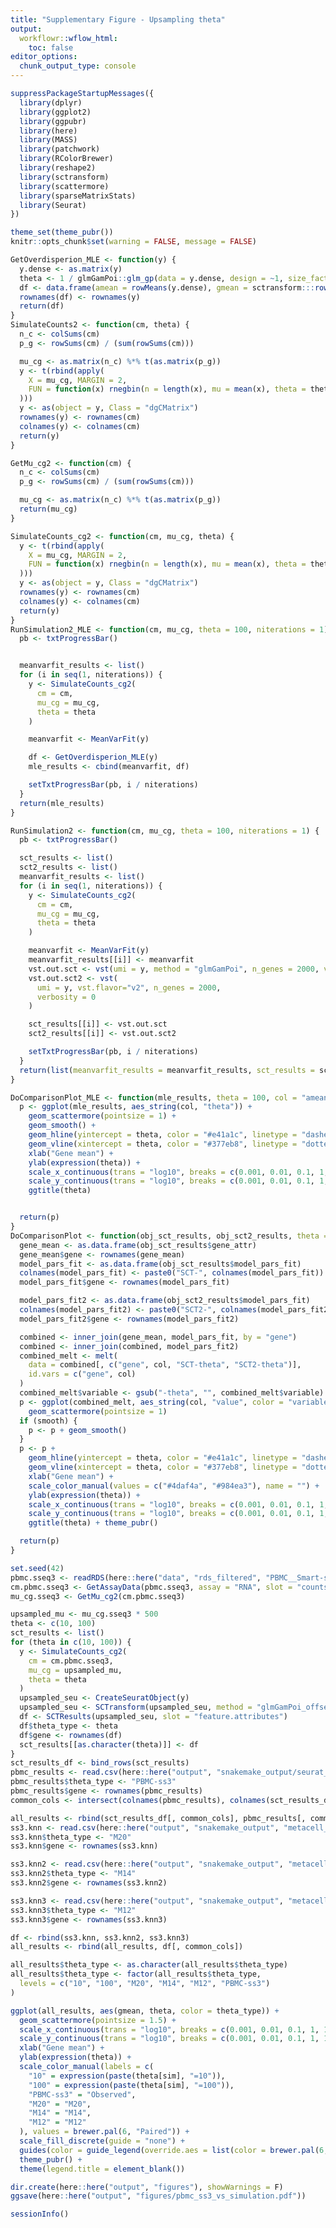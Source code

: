 ```yaml
---
title: "Supplementary Figure - Upsampling theta"
output:
  workflowr::wflow_html:
    toc: false
editor_options:
  chunk_output_type: console
---
```


```r
suppressPackageStartupMessages({
  library(dplyr)
  library(ggplot2)
  library(ggpubr)
  library(here)
  library(MASS)
  library(patchwork)
  library(RColorBrewer)
  library(reshape2)
  library(sctransform)
  library(scattermore)
  library(sparseMatrixStats)
  library(Seurat)
})

theme_set(theme_pubr())
knitr::opts_chunk$set(warning = FALSE, message = FALSE)

GetOverdisperion_MLE <- function(y) {
  y.dense <- as.matrix(y)
  theta <- 1 / glmGamPoi::glm_gp(data = y.dense, design = ~1, size_factors = FALSE)$overdispersions
  df <- data.frame(amean = rowMeans(y.dense), gmean = sctransform:::row_gmean(y.dense), theta = theta)
  rownames(df) <- rownames(y)
  return(df)
}
SimulateCounts2 <- function(cm, theta) {
  n_c <- colSums(cm)
  p_g <- rowSums(cm) / (sum(rowSums(cm)))

  mu_cg <- as.matrix(n_c) %*% t(as.matrix(p_g))
  y <- t(rbind(apply(
    X = mu_cg, MARGIN = 2,
    FUN = function(x) rnegbin(n = length(x), mu = mean(x), theta = theta)
  )))
  y <- as(object = y, Class = "dgCMatrix")
  rownames(y) <- rownames(cm)
  colnames(y) <- colnames(cm)
  return(y)
}

GetMu_cg2 <- function(cm) {
  n_c <- colSums(cm)
  p_g <- rowSums(cm) / (sum(rowSums(cm)))

  mu_cg <- as.matrix(n_c) %*% t(as.matrix(p_g))
  return(mu_cg)
}

SimulateCounts_cg2 <- function(cm, mu_cg, theta) {
  y <- t(rbind(apply(
    X = mu_cg, MARGIN = 2,
    FUN = function(x) rnegbin(n = length(x), mu = mean(x), theta = theta)
  )))
  y <- as(object = y, Class = "dgCMatrix")
  rownames(y) <- rownames(cm)
  colnames(y) <- colnames(cm)
  return(y)
}
RunSimulation2_MLE <- function(cm, mu_cg, theta = 100, niterations = 1) {
  pb <- txtProgressBar()


  meanvarfit_results <- list()
  for (i in seq(1, niterations)) {
    y <- SimulateCounts_cg2(
      cm = cm,
      mu_cg = mu_cg,
      theta = theta
    )

    meanvarfit <- MeanVarFit(y)

    df <- GetOverdisperion_MLE(y)
    mle_results <- cbind(meanvarfit, df)

    setTxtProgressBar(pb, i / niterations)
  }
  return(mle_results)
}

RunSimulation2 <- function(cm, mu_cg, theta = 100, niterations = 1) {
  pb <- txtProgressBar()

  sct_results <- list()
  sct2_results <- list()
  meanvarfit_results <- list()
  for (i in seq(1, niterations)) {
    y <- SimulateCounts_cg2(
      cm = cm,
      mu_cg = mu_cg,
      theta = theta
    )

    meanvarfit <- MeanVarFit(y)
    meanvarfit_results[[i]] <- meanvarfit
    vst.out.sct <- vst(umi = y, method = "glmGamPoi", n_genes = 2000, verbosity = 0)
    vst.out.sct2 <- vst(
      umi = y, vst.flavor="v2", n_genes = 2000, 
      verbosity = 0
    )

    sct_results[[i]] <- vst.out.sct
    sct2_results[[i]] <- vst.out.sct2

    setTxtProgressBar(pb, i / niterations)
  }
  return(list(meanvarfit_results = meanvarfit_results, sct_results = sct_results, sct2_results = sct2_results))
}

DoComparisonPlot_MLE <- function(mle_results, theta = 100, col = "amean") {
  p <- ggplot(mle_results, aes_string(col, "theta")) +
    geom_scattermore(pointsize = 1) +
    geom_smooth() +
    geom_hline(yintercept = theta, color = "#e41a1c", linetype = "dashed") +
    geom_vline(xintercept = theta, color = "#377eb8", linetype = "dotted") +
    xlab("Gene mean") +
    ylab(expression(theta)) +
    scale_x_continuous(trans = "log10", breaks = c(0.001, 0.01, 0.1, 1, 10, 100), labels = MASS::rational) +
    scale_y_continuous(trans = "log10", breaks = c(0.001, 0.01, 0.1, 1, 10, 100), labels = MASS::rational) +
    ggtitle(theta)


  return(p)
}
DoComparisonPlot <- function(obj_sct_results, obj_sct2_results, theta = 100, col = "amean", smooth = FALSE) {
  gene_mean <- as.data.frame(obj_sct_results$gene_attr)
  gene_mean$gene <- rownames(gene_mean)
  model_pars_fit <- as.data.frame(obj_sct_results$model_pars_fit)
  colnames(model_pars_fit) <- paste0("SCT-", colnames(model_pars_fit))
  model_pars_fit$gene <- rownames(model_pars_fit)

  model_pars_fit2 <- as.data.frame(obj_sct2_results$model_pars_fit)
  colnames(model_pars_fit2) <- paste0("SCT2-", colnames(model_pars_fit2))
  model_pars_fit2$gene <- rownames(model_pars_fit2)

  combined <- inner_join(gene_mean, model_pars_fit, by = "gene")
  combined <- inner_join(combined, model_pars_fit2)
  combined_melt <- melt(
    data = combined[, c("gene", col, "SCT-theta", "SCT2-theta")],
    id.vars = c("gene", col)
  )
  combined_melt$variable <- gsub("-theta", "", combined_melt$variable)
  p <- ggplot(combined_melt, aes_string(col, "value", color = "variable")) +
    geom_scattermore(pointsize = 1)
  if (smooth) {
    p <- p + geom_smooth()
  }
  p <- p +
    geom_hline(yintercept = theta, color = "#e41a1c", linetype = "dashed") +
    geom_vline(xintercept = theta, color = "#377eb8", linetype = "dotted") +
    xlab("Gene mean") +
    scale_color_manual(values = c("#4daf4a", "#984ea3"), name = "") +
    ylab(expression(theta)) +
    scale_x_continuous(trans = "log10", breaks = c(0.001, 0.01, 0.1, 1, 10, 100), labels = MASS::rational) +
    scale_y_continuous(trans = "log10", breaks = c(0.001, 0.01, 0.1, 1, 10, 100), labels = MASS::rational) +
    ggtitle(theta) + theme_pubr()

  return(p)
}
```


```r
set.seed(42)
pbmc.sseq3 <- readRDS(here::here("data", "rds_filtered", "PBMC__Smart-seq3.rds"))
cm.pbmc.sseq3 <- GetAssayData(pbmc.sseq3, assay = "RNA", slot = "counts")
mu_cg.sseq3 <- GetMu_cg2(cm.pbmc.sseq3)

upsampled_mu <- mu_cg.sseq3 * 500
theta <- c(10, 100)
sct_results <- list()
for (theta in c(10, 100)) {
  y <- SimulateCounts_cg2(
    cm = cm.pbmc.sseq3,
    mu_cg = upsampled_mu,
    theta = theta
  )
  upsampled_seu <- CreateSeuratObject(y)
  upsampled_seu <- SCTransform(upsampled_seu, method = "glmGamPoi_offset", exclude_poisson=TRUE, verbose = FALSE)
  df <- SCTResults(upsampled_seu, slot = "feature.attributes")
  df$theta_type <- theta
  df$gene <- rownames(df)
  sct_results[[as.character(theta)]] <- df
}
sct_results_df <- bind_rows(sct_results)
pbmc_results <- read.csv(here::here("output", "snakemake_output/seurat_output/PBMC__Smart-seq3/vst2/gene_attr.csv"))
pbmc_results$theta_type <- "PBMC-ss3"
pbmc_results$gene <- rownames(pbmc_results)
common_cols <- intersect(colnames(pbmc_results), colnames(sct_results_df))
```


```r

all_results <- rbind(sct_results_df[, common_cols], pbmc_results[, common_cols])
ss3.knn <- read.csv(here::here("output", "snakemake_output", "metacell_knn_seurat_output/PBMC__Smart-seq3/200/gene_attr.csv"))
ss3.knn$theta_type <- "M20"
ss3.knn$gene <- rownames(ss3.knn)

ss3.knn2 <- read.csv(here::here("output", "snakemake_output", "metacell_knn_seurat_output/PBMC__Smart-seq3/300/gene_attr.csv"))
ss3.knn2$theta_type <- "M14"
ss3.knn2$gene <- rownames(ss3.knn2)

ss3.knn3 <- read.csv(here::here("output", "snakemake_output", "metacell_knn_seurat_output/PBMC__Smart-seq3/400/gene_attr.csv"))
ss3.knn3$theta_type <- "M12"
ss3.knn3$gene <- rownames(ss3.knn3)

df <- rbind(ss3.knn, ss3.knn2, ss3.knn3)
all_results <- rbind(all_results, df[, common_cols])

all_results$theta_type <- as.character(all_results$theta_type)
all_results$theta_type <- factor(all_results$theta_type,
  levels = c("10", "100", "M20", "M14", "M12", "PBMC-ss3")
)

ggplot(all_results, aes(gmean, theta, color = theta_type)) +
  geom_scattermore(pointsize = 1.5) +
  scale_x_continuous(trans = "log10", breaks = c(0.001, 0.01, 0.1, 1, 10, 100, 1000, 10000), labels = MASS::rational) +
  scale_y_continuous(trans = "log10", breaks = c(0.001, 0.01, 0.1, 1, 10, 100), labels = MASS::rational) +
  xlab("Gene mean") +
  ylab(expression(theta)) +
  scale_color_manual(labels = c(
    "10" = expression(paste(theta[sim], "=10")),
    "100" = expression(paste(theta[sim], "=100")),
    "PBMC-ss3" = "Observed",
    "M20" = "M20",
    "M14" = "M14",
    "M12" = "M12"
  ), values = brewer.pal(6, "Paired")) +
  scale_fill_discrete(guide = "none") +
  guides(color = guide_legend(override.aes = list(color = brewer.pal(6, "Paired"), size = 4))) +
  theme_pubr() +
  theme(legend.title = element_blank())

dir.create(here::here("output", "figures"), showWarnings = F)
ggsave(here::here("output", "figures/pbmc_ss3_vs_simulation.pdf"))
```

```r
sessionInfo()
```
